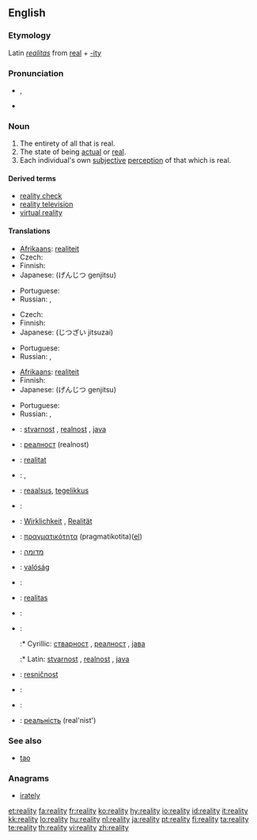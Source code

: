 ==English==

===Etymology===
Latin ''[[realitas]]'' from [[real]] + [[-ity]]

===Pronunciation===
* {{IPA|/ɹiˈæləti/}}, {{SAMPA|/ri"{l@ti/}}
* {{audio|en-us-reality.ogg|Audio (US)}}

===Noun===
{{en-noun|realit|ies}}

# The entirety of all that is real.
# The state of being [[actual]] or [[real]].
# Each individual's own [[subjective]] [[perception]] of that which is real.

====Derived terms====
* [[reality check]]
* [[reality television]]
* [[virtual reality]]

====Translations====
{{trans-top|entirety of all that is real}}
* [[Afrikaans]]: [[realiteit]]
* Czech: {{t+|cs|skutečnost|f}}
* Finnish: {{t+|fi|todellisuus}}
* Japanese: {{t+|ja|現実|sc=Jpan}} (げんじつ genjitsu)
{{trans-mid}}
* Portuguese: {{t+|pt|realidade|f}}
* Russian: {{t+|ru|реальность|f|tr=r'eál'nost'|sc=Cyrl}}, {{t|ru|действительность|f|tr=d'ejstvít'el'nost'|sc=Cyrl}}
{{trans-bottom}}

{{trans-top|state of being actual or real}}
* Czech: {{t+|cs|skutečnost|f}}
* Finnish: {{t-|fi|olemassaolo}}
* Japanese: {{t+|ja|実在|sc=Jpan}} (じつざい jitsuzai)
{{trans-mid}}
* Portuguese: {{t+|pt|realidade|f}}
* Russian: {{t+|ru|реальность|f|tr=r'eál'nost'|sc=Cyrl}}, {{t|ru|вещественность|f|tr=v'eš'éstv'ennost'|sc=Cyrl}}
{{trans-bottom}}

{{trans-top|each individual's subjective perception}}
* [[Afrikaans]]: [[realiteit]]
* Finnish: {{t+|fi|todellisuus}}
* Japanese: {{t+|ja|現実|sc=Jpan}} (げんじつ genjitsu)
{{trans-mid}}
* Portuguese: {{t+|pt|realidade|f}}
* Russian: {{t+|ru|реальность|f|tr=r'eál'nost'|sc=Cyrl}}, {{t|ru|действительность|f|tr=d'ejstvít'el'nost'|sc=Cyrl}}
{{trans-bottom}}

{{checktrans-top}}
* {{ttbc|Bosnian}}: [[stvarnost]] {{f}}, [[realnost]] {{f}}, [[java]] {{f}}
* {{ttbc|Bulgarian}}: [[реалност]] (realnost)
* {{ttbc|Catalan}}: [[realitat]]
* {{ttbc|Dutch}}: {{t+|nl|werkelijkheid|f}}, {{t|nl|realiteit|f}}
* {{ttbc|Estonian}}: [[reaalsus]], [[tegelikkus]]
* {{ttbc|French}}: {{t+|fr|réalité}}
* {{ttbc|German}}: [[Wirklichkeit]] {{f}}, [[Realität]] {{f}}
* {{ttbc|Greek}}: [[πραγματικότητα]] (pragmatikotita)([[:el:Πραγματικότητα|el]])
* {{ttbc|Hebrew}}: [[מדומה]]
* {{ttbc|Hungarian}}: [[valóság]]
* {{ttbc|Italian}}: {{t+|it|realtà}}
{{checktrans-mid}}
* {{ttbc|Latin}}: [[realitas]] {{f}}
* {{ttbc|Polish}}: {{t+|pl|rzeczywistość|f}}
* {{ttbc|Serbian}}:
*:* Cyrillic: [[стварност]] {{f}}, [[реалност]] {{f}}, [[јава]] {{f}}
*:* Latin: [[stvarnost]] {{f}}, [[realnost]] {{f}}, [[java]] {{f}}
* {{ttbc|Slovene}}: [[resničnost]] {{f}}
* {{ttbc|Spanish}}: {{t+|es|realidad}}
* {{ttbc|Swedish}}: {{t-|sv|verklighet|c}}
* {{ttbc|Ukrainian}}: [[реальність]] (real'nist')
{{checktrans-bottom}}

===See also===
* [[tao]]

===Anagrams===
* [[irately]]

[[et:reality]]
[[fa:reality]]
[[fr:reality]]
[[ko:reality]]
[[hy:reality]]
[[io:reality]]
[[id:reality]]
[[it:reality]]
[[kk:reality]]
[[lo:reality]]
[[hu:reality]]
[[nl:reality]]
[[ja:reality]]
[[pt:reality]]
[[fi:reality]]
[[ta:reality]]
[[te:reality]]
[[th:reality]]
[[vi:reality]]
[[zh:reality]]